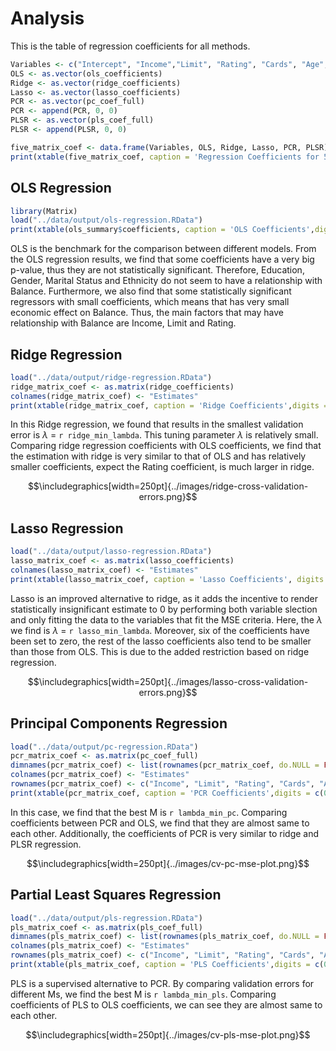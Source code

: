 
# Analysis


This is the table of regression coefficients for all methods.
```r
Variables <- c("Intercept", "Income","Limit", "Rating", "Cards", "Age", "Education", "GenderFemale", "StudentYes", "MarriedYes", "EthnicityAsian", "EthnicityCaucasian")
OLS <- as.vector(ols_coefficients)
Ridge <- as.vector(ridge_coefficients)
Lasso <- as.vector(lasso_coefficients)
PCR <- as.vector(pc_coef_full)
PCR <- append(PCR, 0, 0)
PLSR <- as.vector(pls_coef_full)
PLSR <- append(PLSR, 0, 0)

five_matrix_coef <- data.frame(Variables, OLS, Ridge, Lasso, PCR, PLSR)
print(xtable(five_matrix_coef, caption = 'Regression Coefficients for 5 Regression Methods', digits = 3), comment = FALSE, type = 'latex')
```


## OLS Regression

```r
library(Matrix)
load("../data/output/ols-regression.RData")
print(xtable(ols_summary$coefficients, caption = 'OLS Coefficients',digits = c(0,5,5,5,5)), comment = FALSE,type = 'latex')
```

OLS is the benchmark for the comparison between different models. From the OLS regression results, we find that some coefficients have a very big p-value, thus they are not statistically significant. Therefore, Education, Gender, Marital Status and Ethnicity do not seem to have a relationship with Balance. Furthermore, we also find that some statistically significant regressors with small coefficients, which means that has very small economic effect on Balance. Thus, the main factors that may have relationship with Balance are Income, Limit and Rating.

## Ridge Regression

```r
load("../data/output/ridge-regression.RData")
ridge_matrix_coef <- as.matrix(ridge_coefficients)
colnames(ridge_matrix_coef) <- "Estimates"
print(xtable(ridge_matrix_coef, caption = 'Ridge Coefficients',digits = c(0,5)), comment = FALSE,type = 'latex')
```

In this Ridge regression, we found that results in the smallest validation error is $\lambda$ = `r ridge_min_lambda`. This tuning parameter $\lambda$ is relatively small. Comparing ridge regression coefficients with OLS coefficients, we find that the estimation with ridge is very similar to that of OLS and has relatively smaller coefficients, expect the Rating coefficient, is much larger in ridge.

$$\includegraphics[width=250pt]{../images/ridge-cross-validation-errors.png}$$

## Lasso Regression

```r
load("../data/output/lasso-regression.RData")
lasso_matrix_coef <- as.matrix(lasso_coefficients)
colnames(lasso_matrix_coef) <- "Estimates"
print(xtable(lasso_matrix_coef, caption = 'Lasso Coefficients', digits = c(0,5)), comment = FALSE,type = 'latex')
```

Lasso is an improved alternative to ridge, as it adds the incentive to render statistically insignificant estimate to 0 by performing both variable slection and only fitting the data to the variables that fit the MSE criteria.  Here, the $\lambda$ we find is $\lambda$ = `r lasso_min_lambda`. Moreover, six of the coefficients have been set to zero, the rest of the lasso coefficients also tend to be smaller than those from OLS. This is due to the added restriction based on ridge regression.

$$\includegraphics[width=250pt]{../images/lasso-cross-validation-errors.png}$$


## Principal Components Regression

```r
load("../data/output/pc-regression.RData")
pcr_matrix_coef <- as.matrix(pc_coef_full)
dimnames(pcr_matrix_coef) <- list(rownames(pcr_matrix_coef, do.NULL = FALSE, prefix = "row"),colnames(pcr_matrix_coef, do.NULL = FALSE, prefix = "col"))
colnames(pcr_matrix_coef) <- "Estimates"
rownames(pcr_matrix_coef) <- c("Income", "Limit", "Rating", "Cards", "Age", "Education", "GenderFemale", "StudentYes", "MarriedYes", "EthnicityAsian", "EthnicityCaucasian")
print(xtable(pcr_matrix_coef, caption = 'PCR Coefficients',digits = c(0,5)), comment = FALSE,type = 'latex')
```


In this case, we find that the best M is `r lambda_min_pc`. Comparing coefficients between PCR and OLS, we find that they are almost same to each other. Additionally, the coefficients of PCR is very similar to ridge and PLSR regression.

$$\includegraphics[width=250pt]{../images/cv-pc-mse-plot.png}$$


## Partial Least Squares Regression

```r
load("../data/output/pls-regression.RData")
pls_matrix_coef <- as.matrix(pls_coef_full)
dimnames(pls_matrix_coef) <- list(rownames(pls_matrix_coef, do.NULL = FALSE, prefix = "row"),colnames(pls_matrix_coef, do.NULL = FALSE, prefix = "col"))
colnames(pls_matrix_coef) <- "Estimates"
rownames(pls_matrix_coef) <- c("Income", "Limit", "Rating", "Cards", "Age", "Education", "GenderFemale", "StudentYes", "MarriedYes", "EthnicityAsian", "EthnicityCaucasian")
print(xtable(pls_matrix_coef, caption = 'PLS Coefficients',digits = c(0,5)), comment = FALSE,type = 'latex')
```

PLS is a supervised alternative to PCR. By comparing validation errors for different Ms, we find the best M is `r lambda_min_pls`. Comparing coefficients of PLS to OLS coefficients, we can see they are almost same to each other.

$$\includegraphics[width=250pt]{../images/cv-pls-mse-plot.png}$$
